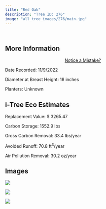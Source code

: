 ```yaml
---
title: "Red Oak"
description: "Tree ID: 276"
image: "all_tree_images/276/main.jpg"
---
```


<br>

## **More Information**
::: column-margin
<center><a class="button" href="https://forms.gle/W6f5nwYxrM33hF4f7">Notice a Mistake?</a></center>
:::


Date Recorded:  11/9/2022

Diameter at Breast Height:  18  inches

Planters:  Unknown

## **i-Tree Eco Estimates**


 Replacement Value: $ 3265.47

 Carbon Storage:  1552.9  lbs

 Gross Carbon Removal:  33.4  lbs/year

 Avoided Runoff:  70.8  ft<sup>3</sup>/year

 Air Pollution Removal:  30.2  oz/year

## **Images**


 ![](all_tree_images/276/IMG_7350.jpg)

 ![](all_tree_images/276/IMG_7352.jpg)

 ![](all_tree_images/276/main.jpg)
